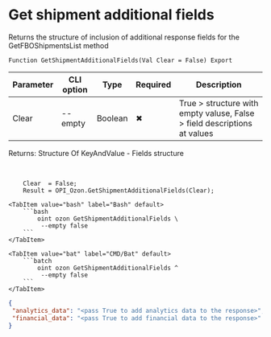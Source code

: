 ﻿---
sidebar_position: 7
description: Get shipment additional fields and other functions to work with Ozon in the Open Integration Package, a free open-source integration library for 1C:Enterprise 8, OneScript and CLI
keywords: [1C, 1С, 1С:Enterprise, 1С:Enterprise 8.3, API, Integration, Services, Exchange, OneScript, CLI, Ozon]
---


# Get shipment additional fields
 Returns the structure of inclusion of additional response fields for the GetFBOShipmentsList method



`Function GetShipmentAdditionalFields(Val Clear = False) Export`

  | Parameter | CLI option | Type | Required | Description |
  |-|-|-|-|-|
  | Clear | --empty | Boolean | &#x2716; | True > structure with empty valuse, False > field descriptions at values |

  
  Returns:  Structure Of KeyAndValue - Fields structure

<br/>



```bsl title="1C:Enterprise/OneScript code example"
    Clear  = False;
    Result = OPI_Ozon.GetShipmentAdditionalFields(Clear);
```
 

 <Tabs>
  
    <TabItem value="bash" label="Bash" default>
        ```bash
            oint ozon GetShipmentAdditionalFields \
             --empty false
        ```
    </TabItem>
  
    <TabItem value="bat" label="CMD/Bat" default>
        ```batch
            oint ozon GetShipmentAdditionalFields ^
             --empty false
        ```
    </TabItem>
</Tabs>


```json title="Result"
{
 "analytics_data": "<pass True to add analytics data to the response>",
 "financial_data": "<pass True to add financial data to the response>"
}
```
